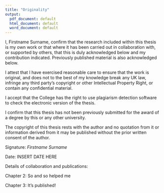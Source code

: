 ```yaml
---
title: "Originality"
output:
  pdf_document: default
  html_document: default
  word_document: default
---
```


I, Firstname Surname, confirm that the research included within this thesis is my own work or that where it has been carried out in collaboration with, or supported by others, that this is duly acknowledged below and my contribution indicated. Previously published material is also acknowledged below.

I attest that I have exercised reasonable care to ensure that the work is original, and does not to the best of my knowledge break any UK law, infringe any third party’s copyright or other Intellectual Property Right, or contain any confidential material.

I accept that the College has the right to use plagiarism detection software to check the electronic version of the thesis.

I confirm that this thesis has not been previously submitted for the award of a degree by this or any other university.

The copyright of this thesis rests with the author and no quotation from it or information derived from it may be published without the prior written consent of the author.

Signature: _Firstname Surname_

Date: INSERT DATE HERE

Details of collaboration and publications:

Chapter 2: So and so helped me

Chapter 3: It's published!
